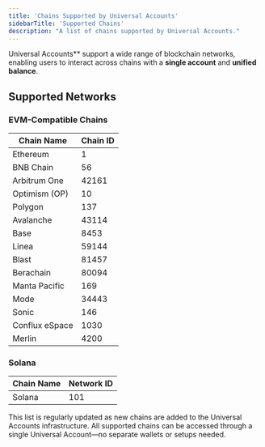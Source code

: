 ```yaml
---
title: 'Chains Supported by Universal Accounts'
sidebarTitle: 'Supported Chains'
description: "A list of chains supported by Universal Accounts."
---
```


Universal Accounts** support a wide range of blockchain networks, enabling users to interact across chains with a **single account** and **unified balance**.

## Supported Networks

### EVM-Compatible Chains

| Chain Name     | Chain ID |
|----------------|----------|
| Ethereum       | 1        |
| BNB Chain      | 56       |
| Arbitrum One   | 42161    |
| Optimism (OP)  | 10       |
| Polygon        | 137      |
| Avalanche      | 43114    |
| Base           | 8453     |
| Linea          | 59144    |
| Blast          | 81457    |
| Berachain      | 80094    |
| Manta Pacific  | 169      |
| Mode           | 34443    |
| Sonic          | 146      |
| Conflux eSpace | 1030     |
| Merlin         | 4200     |

### Solana

| Chain Name | Network ID |
|------------|-------------|
| Solana     | 101         |

<Note>
This list is regularly updated as new chains are added to the Universal Accounts infrastructure. All supported chains can be accessed through a single Universal Account—no separate wallets or setups needed.
</Note>
